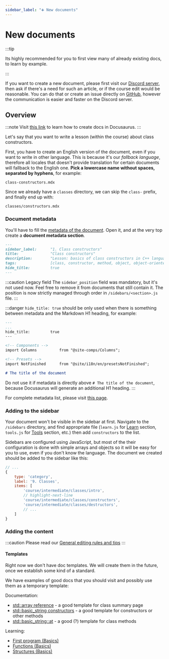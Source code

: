 ```yaml
---
sidebar_label: "➕ New documents"
---
```


# New documents


:::tip

Its highly recommended for you to first view many of already existing docs, to
learn by example.

:::

If you want to create a new document, please first visit our [Discord server](https://discord.gg/3MeXQ8TvBw),
then ask if there's a need for such an article, or if the course edit would be reasonable.
You can do that or create an issue directly on [GitHub](https://github.com/Cpp4You/CppLangNet/issues), however the communication is
easier and faster on the Discord server.

## Overview

:::note
Visit [this link](https://docusaurus.io/docs/create-doc) to learn how to create docs in Docusaurus.
:::

Let's say that you want to write a lesson (within the course) about class constructors.

First, you have to create an English version of the document, even if you want to write in other language.
This is because it's our *fallback language*, therefore all locales that doesn't provide translation for
certain documents will fallback to the English one.
**Pick a lowercase name without spaces, separated by hyphens**, for example:

```
class-constructors.mdx
```

Since we already have a `classes` directory, we can skip the `class-` prefix, and finally end up with:

```
classes/constructors.mdx
```

### Document metadata

You'll have to fill the [metadata of the document](https://docusaurus.io/docs/next/api/plugins/@docusaurus/plugin-content-docs#markdown-frontmatter).
Open it, and at the very top create a **document metadata section**.

```md
---
sidebar_label:		"1. Class constructors"
title:				"Class constructors"
description:		"Lesson: basics of class constructors in C++ language"
tags:				[class, constructor, method, object, object-oriented-programming, object-oriented, oop]
hide_title:			true
---
```

:::caution Legacy field
The `sidebar_position` field was mandatory, but it's not used now. Feel free to remove it from documents that
still contain it. The position is now strictly managed through order in `/sidebars/<section>.js` file.
:::

:::danger
`hide_title: true` should be only used when there is something between metadata and the Markdown H1 heading,
for example:

```md
---
...
hide_title:			true
---

<!-- Components -->
import Columns			from "@site-comps/Columns";

<!-- Presets -->
import NotFinished		from "@site/i18n/en/presetsNotFinished";

# The title of the document
```

Do not use it if metadata is directly above `# The title of the document`, because
Docusaurus will generate an additional H1 heading.
:::

For complete metadata list, please visit [this page](https://docusaurus.io/docs/next/api/plugins/@docusaurus/plugin-content-docs#markdown-frontmatter).

### Adding to the sidebar

Your document won't be visible in the sidebar at first. Navigate to the `/sidebars` directory,
and find appropriate file (`learn.js` for [Learn](https://cpp-lang.net/learn/) section, `tools.js` for [Tools](https://cpp-lang.net/tools/) section, etc.)
then add `constructors` to the list.

Sidebars are configured using JavaScript, but most of the their configuration is done with simple
arrays and objects so it will be easy for you to use, even if you don't know the language.
The document we created should be added to the sidebar like this:

```js
// ...
{
	type: 'category',
	label: '9. Classes',
	items: [
		'course/intermediate/classes/intro',
		// highlight-next-line
		'course/intermediate/classes/constructors',
		'course/intermediate/classes/destructors',
		// ...
	]
}
```

### Adding the content

:::caution
Please read our [General editing rules and tips](../general-rules)
:::

#### Templates

Right now we don't have doc templates. We will create them in the future, once we establish
some kind of a standard.

We have examples of good docs that you should visit and possibly use them as a temporary template:

Documentation:

- [std::array reference](/docs/std/containers/arrays/array/) - a good template for class summary page
- [std::basic_string constructors](/docs/std/containers/strings/string/constructor/) - a good template for constructors or other methods
- [std::basic_string::at](/docs/std/containers/strings/string/at/) - a good (?) template for class methods

Learning:
- [First program (Basics)](/learn/course/basics/first-program/)
- [Functions (Basics)](/learn/course/basics/functions/)
- [Structures (Basics)](/learn/course/basics/structures/)